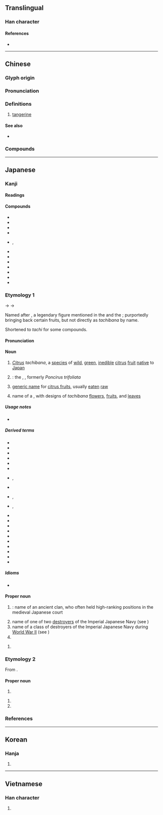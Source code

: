 {{also|桔}}
{{character info/new}}
==Translingual==

===Han character===
{{Han char|rn=75|rad=木|as=12|sn=16|four=47927|canj=DNHB|ids=⿰木矞}}

====References====
* {{Han ref|kx=0553.270|dkj=15551|dj=0942.100|hdz=21297.080|uh=6A58|ud=27224|bh=BEEF|bd=48879}}

----

==Chinese==
{{zh-forms|alt=桔-second round simplified}}

===Glyph origin===
{{Han etym}}

===Pronunciation===
{{zh-pron
|m=jú
|c=gwat1
|mn=qz,tw,xm:kiat/zz:kit
|mn_note=kiat/kit - vernacular (俗), 桔 is used in Taiwan
|mc=y
|oc=y
|ma=
|cat=n
}}

===Definitions===
{{zh-hanzi}}

# [[tangerine]]

====See also====
* {{zh-l|桔}}

===Compounds===
{{zh-der|橘柑|橘紅|橘黃|橘絡|橘子|千頭橘奴|南橘北枳|懷橘|柑橘|橘井|橘化為枳|橘奴|橘河|橘皮|橘酒|橘頌|橘餅|福橘|蜜橘|越橘|金橘}}

----

==Japanese==

===Kanji===
{{ja-kanji|grade=|rs=木12}}

====Readings====
{{ja-readings
|goon=きち
|kanon=きつ
|kun=たちばな-
}}

====Compounds====
{{der-top|Compounds}}
* {{ja-r|橘%皮|き%がわ|pos=the [[peel]] of the ''tachibana'' fruit}}
* {{ja-r|橘家 神道|^きっけ ^しんとう}}
* {{ja-r|橘中 の 楽しみ|きっちゅう の たのしみ}}
* {{ja-r|温州%橘|^うんしゅう%-きつ|pos=alternative name for ''[[Citrus unshiu]]''}}
* {{ja-r|柑橘|かんきつ}}, {{ja-r|柑橘%類|かんきつ%-るい|pos=[[citrus fruit]]s as a whole}}
* {{ja-r|月%橘|ゲッ%キツ|orange jessamine|pos=''[[Murraya paniculata]]''}}
* {{ja-r|源平藤橘|^げんぺいとうきつ|pos=the four major clans in the {{w|Nara period}}: [[Minamoto]], [[Taira]], [[Fujiwara]] and [[Tachibana]]}}
* {{ja-r|香橘|こうきつ}}
* {{ja-r|四季%橘|シキ%-キツ|[[calamondin]]|pos={{taxlink|Citrus × microcarpa|species|ver=180209}}}}
* {{ja-r|臭橘|しゅうきつ|pos=alternative name for the trifoliate orange}}
* {{ja-r|盧%橘|ろ%きつ}}
* {{ja-r|金橘|キンカン}}
{{der-bottom}}

===Etymology 1===
<div style="float:right;">
{{wp|lang=ja|タチバナ}}
{{wp|Citrus tachibana}}
</div>
{{ja-kanjitab|たちばな|yomi=k}}

{{IPAchar|/tadibana/}} → {{IPAchar|/tatibana/}} → {{IPAchar|/tat͡ɕibana/}}

Named after {{m|ja|田道間守|tr=Tajimamori||{{w|Tajimamori}}}}, a legendary figure mentioned in the ''{{w|Kojiki}}'' and the ''{{w|Nihon Shoki}}''; purportedly bringing back certain fruits, but not directly as ''tachibana'' by name.

Shortened to ''tachi'' for some compounds.

====Pronunciation====
{{ja-pron|y=k|たちばな|acc=2|acc_ref=DJR}}

====Noun====
{{ja-noun|たちばな|タチバナ}}

# ''[[Citrus]] tachibana'', a [[species]] of [[wild]], [[green]], [[inedible]] [[citrus]] [[fruit]] [[native]] to [[Japan]]
#: {{synonyms|ja|大和橘|tr=Yamato tachibana}}
#: {{hypernyms|ja|蜜柑|tr=mikan}}
# {{synonym of|lang=ja|唐橘|tr=kara-tachibana}}: the {{w|trifoliate orange}}, {{taxlink|Citrus trifoliata|species|ver=180209}}, formerly ''Poncirus trifoliata''
# {{lb|ja|historical|sort=たちはな}} [[generic name]] for [[citrus fruit]]s, usually [[eat]]en [[raw]]
# name of a {{m|ja|家紋|tr=kamon||family {{l|en|crest}}}}, with designs of ''tachibana'' [[flower]]s, [[fruit]]s, and [[leaf|leaves]]

=====Usage notes=====
* {{U:ja:biology|タチバナ}}

=====Derived terms=====
{{der-top}}
* {{ja-r|橘 を|たちばな を|pos=pillow word}}
* {{ja-r|橘 神道|^たちばな ^しんとう}}
* {{ja-r|橘%寺|^たちばな%-でら}}
* {{ja-r|橘%鳥|たちばな%-どり|lesser cuckoo}}
* {{ja-r|橘%擬|タチバナ%モドキ|pos={{taxlink|Pyracantha angustifolia|species|ver=180209}}}}
* {{ja-r|橘%屋|^たちばな%-や}}
* {{ja-r|橘%焼|たちばな%-やき|rom=-}}, {{ja-r|橘%焼き|たちばな%-やき}}
* {{ja-r|橘%湾|^たちばな%-わん}}
* {{ja-r|右近 の 橘|^うこん の ^たちばな}}, {{ja-r|御%階 の 橘|^み%はし の ^たちばな}}
* {{ja-r|弟橘%媛|^おとたちばな%-ひめ}}, {{ja-r|橘%媛|^たちばな%ひめ}}
* {{ja-r|枸橘|カラタチ|{{w|trifoliate orange}}|pos={{taxlink|Citrus trifoliata|species|ver=180209}}}}
* {{ja-r|唐%橘|カラ%-タチバナ}}
* {{ja-r|草%橘|クサ%-タチバナ}}
* {{ja-r|御%前 橘|^ゴ%ゼン タチバナ}}
* {{ja-r|酢%橘|ス%ダチ|{{w|sudachi}}|pos=''Citrus sudachi''}}
* {{ja-r|大明%橘|^タイミン%-タチバナ|{{taxlink|Myrsine neriifolia|species|ver=180209}}}}
* {{ja-r|花%橘|はな%-たちばな}}
* {{ja-r|姫%橘|ひめ%-たちばな}}
* {{ja-r|山%橘|やま%-たちばな}}
* {{ja-r|大和 橘|^やまと たちばな}}
{{der-bottom}}

=====Idioms=====
* {{ja-r|江南 の 橘 江北 の 枳 と なる|^こうなん の たちばな ^こうほく の からたち と なる}}

====Proper noun====
<div style="float:right;">
{{wp|lang=ja|橘氏}}
{{wp|Tachibana clan (kuge)}}
</div>
{{ja-pos|proper|たちばな}}

# {{short for|lang=ja|橘氏|tr=Tachibana uji|nodot=1}}: name of an ancient clan, who often held high-ranking positions in the medieval Japanese court
# name of one of two [[destroyer]]s of the Imperial Japanese Navy (see {{pedialite|Japanese destroyer Tachibana}})
# name of a class of destroyers of the Imperial Japanese Navy during [[World War II]] (see {{pedialite|Matsu-class destroyer}})
# {{surname|lang=ja|sort=たちはな}}

{{ja-pos|proper|たち}}

# {{surname|lang=ja|sort=たち}}

===Etymology 2===
From {{der|ja|ltc|sort=きち|-}} {{ltc-l|橘}}.

====Proper noun====
{{ja-pos|proper|きち}}

# {{surname|lang=ja|A=a|sort=きち}}

{{ja-pos|proper|きつ}}

# {{given name|female|lang=ja|A=a|sort=きつ}}
# {{surname|lang=ja|A=a|sort=きつ}}

===References===
<references/>

{{topics|ja|Citrus subfamily plants|Japan|sort=たちばな}}

----

==Korean==

===Hanja===
{{ko-hanja|hangeul=귤|eumhun=|rv=gyul|mr=kyul|y=kyul}}

# {{defn|lang=ko|sort=木12}}

----

==Vietnamese==

===Han character===
{{vi-hantu|[[quất]], [[quít]], [[quầng]], [[quắt]]|rs=木12}}

# {{defn|lang=vi|sort=木12}}